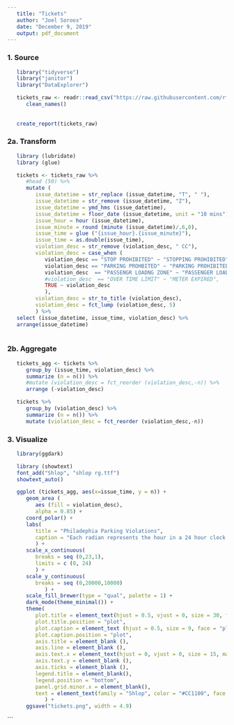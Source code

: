 ```yaml
---
   title: "Tickets"
   author: "Joel Soroos"
   date: "December 9, 2019"
   output: pdf_document
---
```



### 1. Source
```r


   library("tidyverse")
   library("janitor")
   library("DataExplorer")

   tickets_raw <- readr::read_csv("https://raw.githubusercontent.com/rfordatascience/tidytuesday/master/data/2019/2019-12-03/tickets.csv") %>%
      clean_names()
   
   
   create_report(tickets_raw)

```


### 2a.  Transform
```r

   library (lubridate)
   library (glue)

   tickets <- tickets_raw %>%
      #head (50) %>%
      mutate (
         issue_datetime = str_replace (issue_datetime, "T", " "),
         issue_datetime = str_remove (issue_datetime, "Z"),
         issue_datetime = ymd_hms (issue_datetime),
         issue_datetime = floor_date (issue_datetime, unit = "10 mins"),
         issue_hour = hour (issue_datetime),
         issue_minute = round (minute (issue_datetime)/.6,0),
         issue_time = glue ("{issue_hour}.{issue_minute}"),
         issue_time = as.double(issue_time),
         violation_desc = str_remove (violation_desc, " CC"),
         violation_desc = case_when (
            violation_desc == "STOP PROHIBITED" ~ "STOPPING PROHIBITED",
            violation_desc == "PARKING PROHBITED" ~ "PARKING PROHIBITED",
            violation_desc  == "PASSENGR LOADNG ZONE" ~ "PASSENGER LOADING ZONE",
            #violation_desc  == "OVER TIME LIMIT" ~ "METER EXPIRED",
            TRUE ~ violation_desc
            ),
         violation_desc = str_to_title (violation_desc),
         violation_desc = fct_lump (violation_desc, 5)
         ) %>%
   select (issue_datetime, issue_time, violation_desc) %>%
   arrange(issue_datetime)
   
```
 
   
### 2b.  Aggregate
```r
   
   tickets_agg <- tickets %>%
      group_by (issue_time, violation_desc) %>%
      summarize (n = n()) %>%
      #mutate (violation_desc = fct_reorder (violation_desc,-n)) %>%
      arrange (-violation_desc)

   tickets %>%
      group_by (violation_desc) %>%
      summarize (n = n()) %>%
      mutate (violation_desc = fct_reorder (violation_desc,-n))

```


### 3. Visualize
```r

   library(ggdark)

   library (showtext)
   font_add("Shlop", "shlop rg.ttf")
   showtext_auto() 

   ggplot (tickets_agg, aes(x=issue_time, y = n)) +
      geom_area (
         aes (fill = violation_desc),
         alpha = 0.85) +
      coord_polar() +
      labs(
         title = "Philadephia Parking Violations",
         caption = "Each radian represents the hour in a 24 hour clock.\nEach semicircle represents 10,000 parking violations per 10 minute periods in 2017.\nVisualization: Joel Soroos @soroosj  |  Data: Open Data Philly via R4DS Tidy Tuesday"
         ) +
      scale_x_continuous(
         breaks = seq (0,23,1),
         limits = c (0, 24)
         ) +
      scale_y_continuous(
         breaks = seq (0,20000,10000)
            ) +
      scale_fill_brewer(type = "qual", palette = 1) +
      dark_mode(theme_minimal()) +
      theme(
         plot.title = element_text(hjust = 0.5, vjust = 0, size = 30, face = "bold", color = "#CC1100", margin = margin (0,0,20,0)),
         plot.title.position = "plot",
         plot.caption = element_text (hjust = 0.5, size = 9, face = "plain", margin = margin (20,0,0,0)),
         plot.caption.position = "plot",
         axis.title = element_blank (),
         axis.line = element_blank (),
         axis.text.x = element_text(hjust = 0, vjust = 0, size = 15, margin = margin (0,0,0,0)),
         axis.text.y = element_blank (),
         axis.ticks = element_blank (),
         legend.title = element_blank(),
         legend.position = "bottom",
         panel.grid.minor.x = element_blank(),
         text = element_text(family = "Shlop", color = "#CC1100", face = "bold")
            ) +
      ggsave("tickets.png", width = 4.9)
```

```